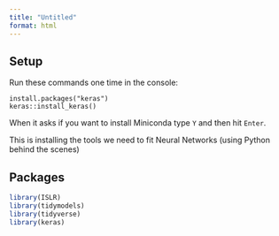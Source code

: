 ```yaml
---
title: "Untitled"
format: html
---
```


## Setup

Run these commands one time in the console:

```
install.packages("keras")
keras::install_keras()
```

When it asks if you want to install Miniconda type `Y` and then hit `Enter`.

This is installing the tools we need to fit Neural Networks (using Python behind the scenes)

## Packages

```r
library(ISLR)
library(tidymodels)
library(tidyverse)
library(keras)
```

